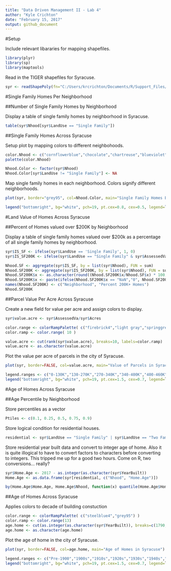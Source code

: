 ```yaml
---
title: "Data Driven Management II - Lab 4"
author: "Kyle Crichton"
date: "February 15, 2017"
output: github_document
---
```

#Setup

Include relevant libararies for mapping shapefiles.

```r
library(plyr)
library(sp)
library(maptools)
```

Read in the TIGER shapefiles for Syracuse.

```r
syr <- readShapePoly(fn="C:/Users/krcrichton/Documents/R/Support_Files/01-05-2015/01-05-2015",proj4string=CRS("+proj=longlat +datum=WGS84"))
```

#Single Family Homes Per Neighborhood

##Number of Single Family Homes by Neighborhood

Display a table of single family homes by neighborhood in Syracuse.

```r
table(syr$Nhood[syr$LandUse == "Single Family"])
```

##Single Family Homes Across Syracuse

Setup plot by mapping colors to different neighbohoods.

```r
color.Nhood <- c("cornflowerblue","chocolate","chartreuse","blueviolet","dodgerblue","deeppink3","darkturquoise","darkseagreen3","darksalmon","darkorange3","darkolivegreen4","indianred2","mediumorchid","navajowhite3","mediumvioletred","mistyrose1","royalblue1","steelblue3","tomato","snow3","slateblue3","mediumpurple4","lightblue2","mistyrose4","thistle1","gold2","firebrick","olivedrab3","springgreen2","cyan3","grey27", "darkkhaki")
palette(color.Nhood)

Nhood.Color <- factor(syr$Nhood)
Nhood.Color[syr$LandUse != "Single Family"] <- NA
```

Map single family homes in each neighborhood.  Colors signify different neighborhoods.

```r
plot(syr, border="grey95", col=Nhood.Color, main="Single Family Homes By Neighborhood")

legend("bottomright", bg="white", pch=19, pt.cex=0.8, cex=0.5, legend=levels(syr$Nhood), col=color.Nhood)
```

#Land Value of Homes Across Syracuse

##Percent of Homes valued over $200K by Neighborhood

Display a table of single family homes valued over $200k as a percentage of all single family homes by neighborhood. 

```r
syr$IS_SF <- ifelse(syr$LandUse == 'Single Family', 1, 0)
syr$IS_SF200K <- ifelse(syr$LandUse == "Single Family" & syr$AssessedVa > 200000, 1, 0)

Nhood.SF <- aggregate(syr$IS_SF, by = list(syr$Nhood), FUN = sum)
Nhood.SF200K <- aggregate(syr$IS_SF200K, by = list(syr$Nhood), FUN = sum)
Nhood.SF200K$x <- as.character(round((Nhood.SF200K$x/Nhood.SF$x) * 100, digits = 4))
Nhood.SF200K$x <- paste(ifelse(Nhood.SF200K$x == "NaN","0", Nhood.SF200K$x), "%", "")
names(Nhood.SF200K) <- c("Neighborhood", "Percent 200K+ Homes")
Nhood.SF200K
```

##Parcel Value Per Acre Across Syracuse

Create a new field for value per acre and assign colors to display.

```r
syr$value.acre <- syr$AssessedVa/syr$Acres

color.range <- colorRampPalette( c("firebrick4","light gray","springgreen4" ) )
color.ramp <- color.range( 10 )

value.acre <- cut(rank(syr$value.acre), breaks=10, labels=color.ramp)
value.acre <- as.character(value.acre)
```

Plot the value per acre of parcels in the city of Syracuse.

```r
plot(syr, border=FALSE, col=value.acre, main="Value of Parcels in Syracuse")

legend.ranges <- c("0-130K","130-270K","270-340K","340-400K","400-460K","460-520K","520-590K","590-670K","670-820K", "820K+")
legend("bottomright", bg="white", pch=19, pt.cex=1.5, cex=0.7, legend=legend.ranges, col=color.ramp)
```

#Age of Homes Across Syracuse

##Age Percentile by Neighborhood

Store percentiles as a vector

```r
Ptiles <- c(0.1, 0.25, 0.5, 0.75, 0.9)
```

Store logical condition for residential houses.

```r
residential <- syr$LandUse == "Single Family" | syr$LandUse == "Two Family" | syr$LandUse == "Three Family" | syr$LandUse == "Multiple Residence" | syr$LandUse == "Apartment"
```

Store residential year built data and convert to integer age of home.  Also it is quite illogical to have to convert factors to characters before converting to integers.  This tripped me up for a good two hours.  Come on R, two conversions... really?

```r
syr$Home.Age <- 2017 - as.integer(as.character(syr$YearBuilt))
Home.Age <- as.data.frame(syr[residential, c("Nhood", "Home.Age")])

by(Home.Age$Home.Age, Home.Age$Nhood, function(x) quantile(Home.Age$Home.Age, Ptiles, na.rm = TRUE))
```

##Age of Homes Across Syracuse

Applies colors to decade of building constuction

```r
color.range <- colorRampPalette( c("steelblue4","grey95") )
color.ramp <- color.range(13)
age.home <- cut(as.integer(as.character(syr$YearBuilt)), breaks=c(1790,1900,1910,1920,1930,1940,1950,1960,1970,1980,1990,2000,2010,2020), labels=color.ramp)
age.home <- as.character(age.home)
```

Plot the age of home in the city of Syracuse.

```r
plot(syr, border=FALSE, col=age.home, main="Age of Homes in Syracuse")

legend.ranges <- c("Pre-1900","1900s","1910s","1920s","1930s","1940s","1950s","1960s","1970s","1980s","1990s","2000s","2010s")
legend("bottomright", bg="white", pch=19, pt.cex=1.5, cex=0.7, legend=legend.ranges, col=color.ramp)
```